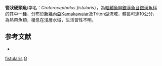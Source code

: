 {{Speciesbox 
| status = NE
| status_system = IUCN3.1
| taxon = Craterocephalus fistularis
| authority =  [[Crowley|Crowley]], [[Ivantsoff|Ivantsoff]] & [[Allen|Allen]], 1995
| synonyms =  
}}
'''管狀硬頭魚'''(学名：''Craterocephalus fistularis''），為[[輻鰭魚綱|輻鰭魚綱]][[銀漢魚目|銀漢魚目]][[銀漢魚科|銀漢魚科]]的其中一[[種|種]]，分布於[[新幾內亞|新幾內亞]]Kamakawaiar及Triton湖流域，體長可達10公分，為熱帶魚類，棲息在淺層水域，生活習性不明。

==参考文献==
*{{FishBase_species|genus=Craterocephalus|species=fistularis|year=2016|month=4}}

{{Taxonbar|from=Q6411418}}

[[Category:硬頭魚屬|fistularis]]
[[Category:_1995年描述的鱼类|G]]


{{魚類小作品}}